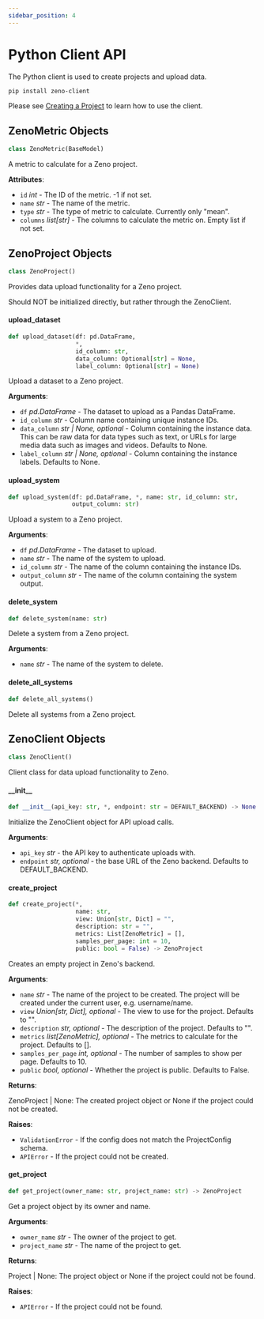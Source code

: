 ```yaml
---
sidebar_position: 4
---
```


# Python Client API

The Python client is used to create projects and upload data.

```bash
pip install zeno-client
```

Please see [Creating a Project](/docs/intro#creating-a-project) to learn how to use the client.

<a id="client.ZenoMetric"></a>

## ZenoMetric Objects

```python
class ZenoMetric(BaseModel)
```

A metric to calculate for a Zeno project.

**Attributes**:

- `id` _int_ - The ID of the metric. -1 if not set.
- `name` _str_ - The name of the metric.
- `type` _str_ - The type of metric to calculate. Currently only "mean".
- `columns` _list[str]_ - The columns to calculate the metric on.
  Empty list if not set.

<a id="client.ZenoProject"></a>

## ZenoProject Objects

```python
class ZenoProject()
```

Provides data upload functionality for a Zeno project.

Should NOT be initialized directly, but rather through the ZenoClient.

<a id="client.ZenoProject.upload_dataset"></a>

#### upload_dataset

```python
def upload_dataset(df: pd.DataFrame,
                   *,
                   id_column: str,
                   data_column: Optional[str] = None,
                   label_column: Optional[str] = None)
```

Upload a dataset to a Zeno project.

**Arguments**:

- `df` _pd.DataFrame_ - The dataset to upload as a Pandas DataFrame.
- `id_column` _str_ - Column name containing unique instance IDs.
- `data_column` _str | None, optional_ - Column containing the
  instance data. This can be raw data for data types such as
  text, or URLs for large media data such as images and videos.
  Defaults to None.
- `label_column` _str | None, optional_ - Column containing the
  instance labels. Defaults to None.

<a id="client.ZenoProject.upload_system"></a>

#### upload_system

```python
def upload_system(df: pd.DataFrame, *, name: str, id_column: str,
                  output_column: str)
```

Upload a system to a Zeno project.

**Arguments**:

- `df` _pd.DataFrame_ - The dataset to upload.
- `name` _str_ - The name of the system to upload.
- `id_column` _str_ - The name of the column containing the instance IDs.
- `output_column` _str_ - The name of the column containing the system output.

<a id="client.ZenoProject.delete_system"></a>

#### delete_system

```python
def delete_system(name: str)
```

Delete a system from a Zeno project.

**Arguments**:

- `name` _str_ - The name of the system to delete.

<a id="client.ZenoProject.delete_all_systems"></a>

#### delete_all_systems

```python
def delete_all_systems()
```

Delete all systems from a Zeno project.

<a id="client.ZenoClient"></a>

## ZenoClient Objects

```python
class ZenoClient()
```

Client class for data upload functionality to Zeno.

<a id="client.ZenoClient.__init__"></a>

#### \_\_init\_\_

```python
def __init__(api_key: str, *, endpoint: str = DEFAULT_BACKEND) -> None
```

Initialize the ZenoClient object for API upload calls.

**Arguments**:

- `api_key` _str_ - the API key to authenticate uploads with.
- `endpoint` _str, optional_ - the base URL of the Zeno backend.
  Defaults to DEFAULT_BACKEND.

<a id="client.ZenoClient.create_project"></a>

#### create_project

```python
def create_project(*,
                   name: str,
                   view: Union[str, Dict] = "",
                   description: str = "",
                   metrics: List[ZenoMetric] = [],
                   samples_per_page: int = 10,
                   public: bool = False) -> ZenoProject
```

Creates an empty project in Zeno's backend.

**Arguments**:

- `name` _str_ - The name of the project to be created. The project will be
  created under the current user, e.g. username/name.
- `view` _Union[str, Dict], optional_ - The view to use for the project.
  Defaults to "".
- `description` _str, optional_ - The description of the project. Defaults to "".
- `metrics` _list[ZenoMetric], optional_ - The metrics to calculate for the
  project. Defaults to [].
- `samples_per_page` _int, optional_ - The number of samples to show per page.
  Defaults to 10.
- `public` _bool, optional_ - Whether the project is public. Defaults to False.

**Returns**:

ZenoProject | None: The created project object or None if the project could
not be created.

**Raises**:

- `ValidationError` - If the config does not match the ProjectConfig schema.
- `APIError` - If the project could not be created.

<a id="client.ZenoClient.get_project"></a>

#### get_project

```python
def get_project(owner_name: str, project_name: str) -> ZenoProject
```

Get a project object by its owner and name.

**Arguments**:

- `owner_name` _str_ - The owner of the project to get.
- `project_name` _str_ - The name of the project to get.

**Returns**:

Project | None: The project object or None if the project could not be
found.

**Raises**:

- `APIError` - If the project could not be found.

